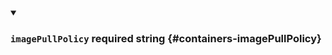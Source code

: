 
<details className="config-field" data-expandable="false" open>
<summary>

### `imagePullPolicy` <span class="config-field-required" data-required="false">required</span> <span class="config-field-type">string</span> <span class="config-field-default"></span> <span class="config-field-enum"></span> {#containers-imagePullPolicy}



</summary>



</details>
